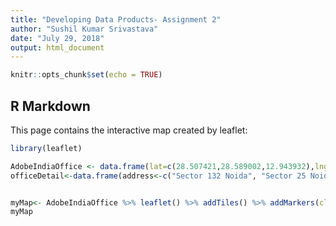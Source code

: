 ```yaml
---
title: "Developing Data Products- Assignment 2"
author: "Sushil Kumar Srivastava"
date: "July 29, 2018"
output: html_document
---
```


```r
knitr::opts_chunk$set(echo = TRUE)
```

## R Markdown

This page contains the interactive map created by leaflet:

```r
library(leaflet)

AdobeIndiaOffice <- data.frame(lat=c(28.507421,28.589002,12.943932),lng=c(77.378769,77.344408,77.696705))
officeDetail<-data.frame(address<-c("Sector 132 Noida", "Sector 25 Noida","Bangalore"),Employees <-c(2000,1000,1500))


myMap<- AdobeIndiaOffice %>% leaflet() %>% addTiles() %>% addMarkers(clusterOptions = markerClusterOptions(),popup=officeDetail$address) %>% addCircles(weight = 1, radius = officeDetail$Employees)
myMap
```

